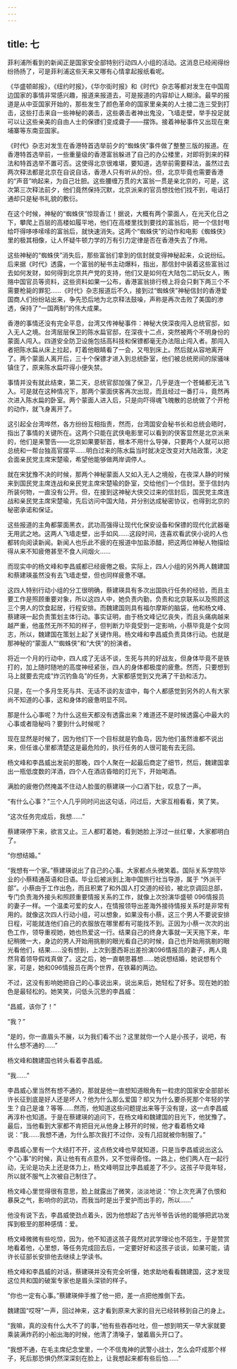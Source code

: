 ```yaml
---
---
---
```

title: 七
---



菲利浦所看到的新闻正是国家安全部特别行动四人小组的活动。这消息已经闹得纷纷扬扬了，可是菲利浦这些天来又哪有心情拿起报纸看呢。

《华盛顿邮报》，《纽约时报》，《华尔街时报》和《时代》杂志等都对发生在中国周边国家的事情非常感兴趣，报道来报道去，可是报道的内容却让人糊涂。最早的报道是从中亚国家开始的，那些发生了颜色革命的国家里亲美的人士接二连三受到打击，这些打击来自一些神秘的袭击，这些袭击者神出鬼没，飞墙走壁，举手投足就可以让这些亲美的自由人士的保镖们变成聋子——摆饰。接着神秘事件又出现在柬埔寨等东南亚国家。

《时代》杂志对发生在香港特首选举前夕的“蜘蛛侠”事件做了整整三版的报道。在香港特首选举前，一些重量级的香港富翁躲进了自己的办公楼里，对即将到来的释法和特首选举不置可否。这使得北京很难堪，要知道，选举前需要释法，虽然过去两次释法都是北京在自说自话，香港人只有听从的份。但，北京毕竟也需要香港的“声音”响起来，为自己壮胆。这些腰缠万贯的大富翁一贯是亲北京的，可是，这次第三次释法前夕，他们竟然保持沉默，北京派来的官员想找他们找不到，电话打通却只是秘书礼貌的敷衍。

在这个时候，神秘的“蜘蛛侠”惊现香江！据说，大概有两个蒙面人，在光天化日之下，攀爬上百层的高楼如履平地，他们在高楼里找到要找的富翁后，把一个信封甩给吓得哆哆嗦嗦的富翁后，就快速消失。这两个“蜘蛛侠”的动作和电影《蜘蛛侠》里的极其相像，让人怀疑牛顿力学的万有引力定律是否在香港失去了作用。

这些神秘的“蜘蛛侠”消失后，那些富翁们拿到的信封就变得神秘起来，众说纷纭。后来据《时代》透露，一个富翁的秘书主动爆料，指出，那信封中装着这些富翁过去如何发财，如何得到北京共产党的支持，他们又是如何在大陆包二奶玩女人，贿赂中国官员等资料，这些资料如果一公布，香港富翁排行榜上将会只剩下两三个不需要枪毙的罪犯……《时代》杂志报道后不久，接到过“蜘蛛侠”神秘信封的香港爱国商人们纷纷站出来，争先恐后地为北京释法鼓噪，声称是再次击败了美国的渗透，保持了“一国两制”的伟大成果。

香港的事情还没有完全平息，台湾又传神秘事件：神秘大侠深夜闯入总统官邸，如入无人之境。台湾层层保卫的陈水扁官邸，在深夜十二点，突然被两个不明身份的蒙面人闯入。四道安全防卫设施包括高科技和保镖都毫无办法阻止闯入者。那闯入者把陈水扁从床上拉起，盯着他眼睛看了一会，又甩到床上。然后就从容地离开了。两个蒙面人离开后，三十个保镖才进入到总统卧室，他们被总统房间的尿骚味镇住了，原来陈水扁吓得小便失禁。

事情并没有就此结束，第二天，总统官邸加强了保卫，几乎是连一个苍蝇都无法飞入。可是就在这种情况下，那两个蒙面侠客再次出现，而且经过一番打斗，竟然再次进入陈水扁的卧室。两个蒙面人进入后，只是向吓得魂飞魄散的总统做了个开枪的动作，就飞身离开了。

这引起全台湾哗然，各方纷纷互相指责，然而，台湾国安会秘书长和总统会晤时，指出了事情的关键所在。这两个只能在武侠电影里可以看到的侠客显然是北京派来的，他们是来警告——北京如果要斩首，根本不用什么导弹，只要两个人就可以把总统和一帮台独高官摆平……明白过来的陈水扁当时就决定改变对大陆政策，决定会面亲民党主席宋楚瑜，希望他能够做两岸调停人。

就在宋犹豫不决的时候，那两个神秘蒙面人又如入无人之境般，在夜深人静的时候来到国民党主席连战和亲民党主席宋楚瑜的卧室，交给他们一个信封。至于信封内所装何物，一直没有公开。但，在接到这神秘大侠交过来的信封后，国民党主席连战和亲民党主席宋楚瑜，先后访问中国大陆，并分别达成秘密协议，也得到北京的秘密承诺和保证。

这些报道的主角都蒙面黑衣，武功高强得让现代化保安设备和保镖的现代化武器毫无用武之地。这两人飞墙走壁，出手如风……这段时间，连喜欢看武侠小说的人也都转向阅读新闻。新闻人也乐此不疲的在报道中加盐添醋，把这两位神秘人物描绘得从来不知疲倦甚至不食人间烟火……

而现实中的杨文峰和李昌威都已经疲倦之极。实际上，四人小组的另外两人魏建国和蔡建瑛虽然没有去飞墙走壁，但也同样疲惫不堪。

这四人特别行动小组的分工很明确，蔡建瑛具有多次出国执行任务的经验，而且主要工作是照顾重要对象，所以这四人中，她负责内勤，负责和北京联系以及照顾这三个男人的饮食起居，行程安排。而魏建国则具有福尔摩斯的脑袋，他和杨文峰、蔡建瑛一起负责策划主体行动。事实证明，由于杨文峰记忆丧失，而且头痛病越来越严重，他虽然无所不知的样子，但判断力毕竟受到一定影响，小蔡毕竟是个女同志，所以，魏建国在策划上起了关键作用。杨文峰和李昌威负责具体行动。也就是那神秘的“蒙面人”“蜘蛛侠”和“大侠”的扮演者。

将近一个月的行动中，四人成了无话不谈，生死与共的好战友，但身体毕竟不是铁打的，加上随时随地的高度神经紧张，四人的身体都极度的疲惫。然而，只要想到马上就要去完成“炸沉钓鱼岛”的任务，大家都感觉到又充满了干劲和活力。

只是，在一个多月生死与共、无话不谈的友谊中，每个人都感觉到另外的人有大家尚不知道的心事，这和身体的疲惫明显不同。

那是什么心事呢？为什么这些天都没有透露出来？难道还不是时候透露心中最大的心事或者隐秘吗？要到什么时候呢？

现在显然是时候了，因为他们下一个目标就是钓鱼岛，因为他们虽然谁都不说出来，但任谁心里都清楚这是最危险的，执行任务的人很可能有去无回。

杨文峰和李昌威出发前的那晚，四个人聚在一起最后商定了细节，然后，魏建国拿出一瓶低度数的洋酒，四个人在酒店昏暗的灯光下，开始喝酒。

满脸的疲倦仍然掩盖不住动人脸蛋的蔡建瑛一小口酒下肚，叹息了一声。

“有什么心事？”三个人几乎同时问出这句话，问过后，大家互相看看，笑了笑。

“这次任务完成后，我想……”

蔡建瑛停下来，欲言又止。三人都盯着她，看到她脸上浮过一丝红晕，大家都明白了。

“你想结婚。”

“我想有一个家。”蔡建瑛说出了自己的心事。大家都点头微笑着。国际关系学院毕业的小蔡精通英语和日语。毕业后被派到上海中国旅行社当导游，属于 “外派干部”。小蔡由于工作出色，而且积累了和外国人打交道的经验，被北京调回总部，专门负责海外接头和照顾重要情报关系的工作，就像上次扮演华盛顿 096情报员的妻子一样。一个温柔可爱的女人，在情报领导出差海外接待情报关系时是非常有用的。就像这次四人行动小组，可以想象，如果没有小蔡，这三个男人不要说安排日程，可能就连他们自己的衣服放在哪里都有可能找不到。正因为小蔡一次次的出色工作，领导重视她，她也热爱这一行。结果自己的终身大事就一天天拖下来，年纪稍微一大，身边的男人开始用挑剔的眼光看自己的时候，自己也开始用挑剔的眼光看他们，结果……没有想到，上次到墨西哥出差扮演096情报员的妻子，两人竟然背着领导假戏真做了。这之后，她一直朝思暮想……她说想结婚，她说想有个家，可是，她和096情报员在两个世界，在铁幕的两边。

不过，这没有影响她把自己的心事说出来，说出来后，她轻松了好多。现在她的脸色是最轻松的。她笑笑，问低头沉思的李昌威：

“昌威，该你了！”

“我？”

“是的，你一直眉头不展，以为我们看不出？这里就你一个人是小孩子，说吧，有什么想不通的……”

杨文峰和魏建国也转头看着李昌威。

“我……”

李昌威心里当然有想不通的，那就是他一直想知道眼角有一粒痣的国家安全部部长许长征到底是好人还是坏人？他为什么那么爱国？却又为什么要杀死那个年轻的学生？自己是谁？等等……然而，他知道这些问题提出来等于没有提，这一点李昌威再淳朴也知道。于是在蔡建瑛的追问下，在杨文峰和魏建国的目光下，他犹豫了。最后，当他看到大家都不肯把目光从他身上移开的时候，他才看着杨文峰说：“我……我想不通，为什么那次我打不过你，没有几招就被你制服了。”

李昌威心里有一个大结打不开，这点杨文峰也早就知道，只是当李昌威说出这么个“心事”的时候，真让他有有点意外，又不觉得奇怪。一路上，他们两人在一起行动，无论是功夫上还是体力上，杨文峰明显比李昌威差了不少。这孩子毕竟年轻，所以就不服气上次被自己制住了。

杨文峰心里觉得很有意思，脸上就露出了微笑，淡淡地说：“你上次充满了仇恨和暴戾之气，影响你的武功，而我当时是出于爱护而出手的，所以……”

他没有说下去，李昌威使劲点着头，因为他想起了古光爷爷告诉他的能够把武功发挥到极至的那种感情：爱。

杨文峰微微有些吃惊，因为，他不知道这孩子竟然对武学理论也不陌生，于是赞赏地看着他，心里想，等任务完成回去后，一定要好好和这孩子谈谈，如果可能，请许长征部长安排他去继续上学读书。

杨文峰和李昌威的对话，蔡建瑛并没有完全听懂，她求助地看看魏建国，这才发现这位共和国的破案专家也是眉头深锁的样子。

“你也一定有心事。”蔡建瑛伸手推了他一把，差一点把他推倒下去。

魏建国“哎呀”一声，回过神来，这才看到原来大家的目光已经转移到自己的身上。

“我嘛，真的没有什么大不了的事，”他有些吞吞吐吐，但一想到明天一早大家就要乘装满炸药的小船出海的时候，他清了清嗓子，皱着眉头开口了。

“我想不通，在毛主席纪念堂里，一个不信鬼神的武警小战士，怎么会吓成那个样子，死后那恐惧仍然深深刻在脸上，让我想起来都有些后怕……”